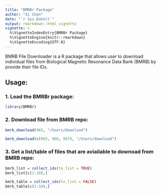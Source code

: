 ```yaml
---
title: "BMRBr Package"
author: "Xi Chen"
date: "`r Sys.Date()`"
output: rmarkdown::html_vignette
vignette: >
  %\VignetteIndexEntry{BMRBr Package}
  %\VignetteEngine{knitr::rmarkdown}
  %\VignetteEncoding{UTF-8}
---
```


BMRB File Downloader is a R package that allows user to download individual files from Biological Magnetic Resonance Data Bank (BMRB) by provide their file IDs.

## Usage:
### 1. Load the BMRBr package:
```r
library(BMRBr)
```

### 2. Download file from BMRB repo:
```r
bmrb_download(965, "/Users/download")
```

```r
bmrb_download(c(965, 966, 967), "/Users/download")
```


### 3. Get a list/table of files that are aviailable to downoad from BMRB repo:

```r
bmrb_list = collect_ids(to_list = TRUE)
bmrb_list[c(1:10),]
```

```r
bmrb_table = collect_ids(to_list = FALSE)
bmrb_table[c(1:10),]
```
